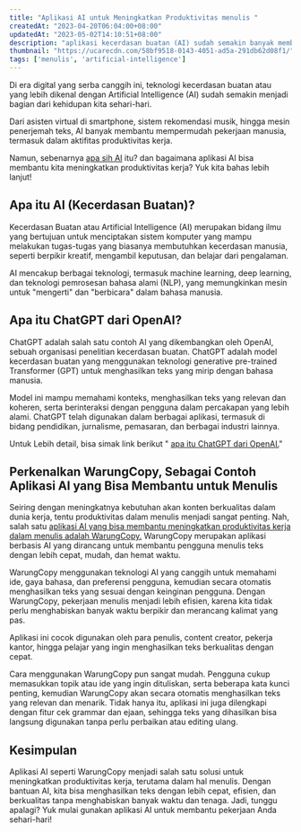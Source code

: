 ```yaml
---
title: "Aplikasi AI untuk Meningkatkan Produktivitas menulis "
createdAt: "2023-04-20T06:04:00+08:00"
updatedAt: "2023-05-02T14:10:51+08:00"
description: "aplikasi kecerdasan buatan (AI) sudah semakin banyak membantu manusia. Salah satunya dalam bidang menulis"
thumbnail: "https://ucarecdn.com/58bf9518-0143-4051-ad5a-291db62d08f1/"
tags: ['menulis', 'artificial-intelligence']
---
```

Di era digital yang serba canggih ini, teknologi kecerdasan buatan atau yang lebih dikenal dengan Artificial Intelligence (AI) sudah semakin menjadi bagian dari kehidupan kita sehari-hari.

Dari asisten virtual di smartphone, sistem rekomendasi musik, hingga mesin penerjemah teks, AI banyak membantu mempermudah pekerjaan manusia, termasuk dalam aktifitas produktivitas kerja.

Namun, sebenarnya [apa sih AI](/blog/mengenal-apa-itu-ai-pengertian-kegunaan-dampak-dan-openai) itu? dan bagaimana aplikasi AI bisa membantu kita meningkatkan produktivitas kerja? Yuk kita bahas lebih lanjut!

## Apa itu AI (Kecerdasan Buatan)?

Kecerdasan Buatan atau Artificial Intelligence (AI) merupakan bidang ilmu yang bertujuan untuk menciptakan sistem komputer yang mampu melakukan tugas-tugas yang biasanya membutuhkan kecerdasan manusia, seperti berpikir kreatif, mengambil keputusan, dan belajar dari pengalaman.

AI mencakup berbagai teknologi, termasuk machine learning, deep learning, dan teknologi pemrosesan bahasa alami (NLP), yang memungkinkan mesin untuk "mengerti" dan "berbicara" dalam bahasa manusia.

## Apa itu ChatGPT dari OpenAI?

ChatGPT adalah salah satu contoh AI yang dikembangkan oleh OpenAI, sebuah organisasi penelitian kecerdasan buatan. ChatGPT adalah model kecerdasan buatan yang menggunakan teknologi generative pre-trained Transformer (GPT) untuk menghasilkan teks yang mirip dengan bahasa manusia.

Model ini mampu memahami konteks, menghasilkan teks yang relevan dan koheren, serta berinteraksi dengan pengguna dalam percakapan yang lebih alami. ChatGPT telah digunakan dalam berbagai aplikasi, termasuk di bidang pendidikan, jurnalisme, pemasaran, dan berbagai industri lainnya.

Untuk Lebih detail, bisa simak link berikut " [apa itu ChatGPT dari OpenAI.](/blog/apa-itu-chatgpt-manfaat-dan-kenapa-heboh-sekali)"

## Perkenalkan WarungCopy, Sebagai Contoh Aplikasi AI yang Bisa Membantu untuk Menulis

Seiring dengan meningkatnya kebutuhan akan konten berkualitas dalam dunia kerja, tentu produktivitas dalam menulis menjadi sangat penting. Nah, salah satu [aplikasi AI yang bisa membantu meningkatkan produktivitas kerja dalam menulis adalah WarungCopy.](https://warungcopy.id/) WarungCopy merupakan aplikasi berbasis AI yang dirancang untuk membantu pengguna menulis teks dengan lebih cepat, mudah, dan hemat waktu.

WarungCopy menggunakan teknologi AI yang canggih untuk memahami ide, gaya bahasa, dan preferensi pengguna, kemudian secara otomatis menghasilkan teks yang sesuai dengan keinginan pengguna. Dengan WarungCopy, pekerjaan menulis menjadi lebih efisien, karena kita tidak perlu menghabiskan banyak waktu berpikir dan merancang kalimat yang pas.

Aplikasi ini cocok digunakan oleh para penulis, content creator, pekerja kantor, hingga pelajar yang ingin menghasilkan teks berkualitas dengan cepat.

Cara menggunakan WarungCopy pun sangat mudah. Pengguna cukup memasukkan topik atau ide yang ingin dituliskan, serta beberapa kata kunci penting, kemudian WarungCopy akan secara otomatis menghasilkan teks yang relevan dan menarik. Tidak hanya itu, aplikasi ini juga dilengkapi dengan fitur cek grammar dan ejaan, sehingga teks yang dihasilkan bisa langsung digunakan tanpa perlu perbaikan atau editing ulang.

## Kesimpulan

Aplikasi AI seperti WarungCopy menjadi salah satu solusi untuk meningkatkan produktivitas kerja, terutama dalam hal menulis. Dengan bantuan AI, kita bisa menghasilkan teks dengan lebih cepat, efisien, dan berkualitas tanpa menghabiskan banyak waktu dan tenaga. Jadi, tunggu apalagi? Yuk mulai gunakan aplikasi AI untuk membantu pekerjaan Anda sehari-hari!